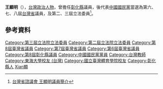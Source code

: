 {{expand|time=2018-12-10T11:25:09+00:00}}
{{Infobox_officeholder
| name = 王顯明<br/><small>Wang Hsien-ming</small>
| image name = 王委員顯明 (第三屆).jpg
| width = 200px
| now =  
| period = 
| Sex = 男 
| Native place = 
| date of birth = 1941年6月25日                                                                                              
| party = {{Kmt}}
| date of death = {{death date and age|1997|7|22|1941|6|25}}
| nationality = {{ROC}}
| educate = 
*[[國立體專|國立體專]]
*日本[[青森大學|青森大學]]
*[[東海大學_(台灣)|東海大學]]公共行政研究所
| past = 
*[[彰化國中|彰化國中]]教師
*[[培元中學|培元中學]]教師
*[[建國工專|建國工專]]及[[台中體專|台中體專]]講師
*彰化縣議會第八屆議員
*彰化縣體育會理事長
*台灣省議會第六屆議員<br><span style="color: blue;">（1977年－1981年）</span>
*台灣省議會第七屆議員<br><span style="color: blue;">（1981年－1985年）</span>
*台灣省議會第八屆議員<br><span style="color: blue;">（1985年－1989年）</span>
*第二屆立法委員<br><span style="color: blue;">（1993年－1996年）</span>
*第三屆立法委員<br><span style="color: blue;">（1996年－1997年）</span>
*彰化市後備軍人輔導中心主任
*彰化縣消防協會理事長
*彰化縣義消大隊代表大隊長
*達摩祖師春生堂聯誼會常務理事
}}
'''王顯明'''（{{bd|1941年|6月25日|1997年|7月22日}}），[[台灣|台灣]][[政治人物|政治人物]]，曾擔任[[彰化縣|彰化縣]]議員，後代表[[中國國民黨|中國國民黨]]當選為第六、七、八屆[[台灣省|台灣省]]議員，及第二、三屆立法委員<ref>[http://www.tpa.gov.tw/big5/Councilor/Councilor_view.asp?id=460&cid=2&urlID=20 台灣省諮議會 王顯明議員簡介]</ref>。

==參考資料==
<div class="references-small">
<references />
</div>

{{中華民國第2屆立法委員}}

{{DEFAULTSORT:Wang王}}
[[Category:第三屆立法院立法委員|Category:第三屆立法院立法委員]]
[[Category:第二屆立法院立法委員|Category:第二屆立法院立法委員]]
[[Category:第8屆臺灣省議員|Category:第8屆臺灣省議員]]
[[Category:第7屆臺灣省議員|Category:第7屆臺灣省議員]]
[[Category:第6屆臺灣省議員|Category:第6屆臺灣省議員]]
[[Category:第8屆彰化縣議員|Category:第8屆彰化縣議員]]
[[Category:中國國民黨黨員|Category:中國國民黨黨員]]
[[Category:台灣教師|Category:台灣教師]]
[[Category:東海大學校友_(台灣)|Category:東海大學校友 (台灣)]]
[[Category:國立臺灣體育學院校友|Category:國立臺灣體育學院校友]]
[[Category:彰化縣人|Category:彰化縣人]]
[[Category:王姓|Xian顯]]